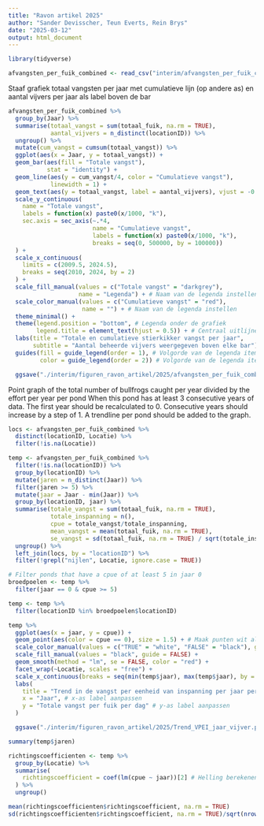 ```yaml
---
title: "Ravon artikel 2025"
author: "Sander Devisscher, Teun Everts, Rein Brys"
date: "2025-03-12"
output: html_document
---
```


```r
library(tidyverse)
```

```r
afvangsten_per_fuik_combined <- read_csv("interim/afvangsten_per_fuik_combined.csv")
```

Staaf grafiek totaal vangsten per jaar
met cumulatieve lijn (op andere as)
en aantal vijvers per jaar als label boven de bar
```r
afvangsten_per_fuik_combined %>%
  group_by(Jaar) %>%
  summarise(totaal_vangst = sum(totaal_fuik, na.rm = TRUE),
            aantal_vijvers = n_distinct(locationID)) %>%
  ungroup() %>% 
  mutate(cum_vangst = cumsum(totaal_vangst)) %>% 
  ggplot(aes(x = Jaar, y = totaal_vangst)) +
  geom_bar(aes(fill = "Totale vangst"), 
           stat = "identity") +
  geom_line(aes(y = cum_vangst/4, color = "Cumulatieve vangst"),
            linewidth = 1) +
  geom_text(aes(y = totaal_vangst, label = aantal_vijvers), vjust = -0.5)  +
  scale_y_continuous(
    name = "Totale vangst",
    labels = function(x) paste0(x/1000, "k"),
    sec.axis = sec_axis(~.*4, 
                        name = "Cumulatieve vangst", 
                        labels = function(x) paste0(x/1000, "k"),
                        breaks = seq(0, 500000, by = 100000))
  ) +
  scale_x_continuous(
    limits = c(2009.5, 2024.5),
    breaks = seq(2010, 2024, by = 2)
  ) +
  scale_fill_manual(values = c("Totale vangst" = "darkgrey"), 
                    name = "Legenda") + # Naam van de legenda instellen
  scale_color_manual(values = c("Cumulatieve vangst" = "red"),
                     name = "") + # Naam van de legenda instellen
  theme_minimal() +
  theme(legend.position = "bottom", # Legenda onder de grafiek
        legend.title = element_text(hjust = 0.5)) + # Centraal uitlijnen van de legendatitel
  labs(title = "Totale en cumulatieve stierkikker vangst per jaar",
       subtitle = "Aantal beheerde vijvers weergegeven boven elke bar") +
  guides(fill = guide_legend(order = 1), # Volgorde van de legenda items
         color = guide_legend(order = 2)) # Volgorde van de legenda items

  ggsave("./interim/figuren_ravon_artikel/2025/afvangsten_per_fuik_combined.png", width = 10, height = 6, units = "in")
```

Point graph of the total number of bullfrogs caught per year divided by the effort per year per pond
When this pond has at least 3 consecutive years of data.
The first year should be recalculated to 0. Consecutive years should increase by a step of 1.
A trendline per pond should be added to the graph.
```r
locs <- afvangsten_per_fuik_combined %>% 
  distinct(locationID, Locatie) %>% 
  filter(!is.na(Locatie))

temp <- afvangsten_per_fuik_combined %>%
  filter(!is.na(locationID)) %>%
  group_by(locationID) %>% 
  mutate(jaren = n_distinct(Jaar)) %>% 
  filter(jaren >= 5) %>%
  mutate(jaar = Jaar - min(Jaar)) %>% 
  group_by(locationID, jaar) %>%
  summarise(totale_vangst = sum(totaal_fuik, na.rm = TRUE),
            totale_inspanning = n(),
            cpue = totale_vangst/totale_inspanning,
            mean_vangst = mean(totaal_fuik, na.rm = TRUE),
            se_vangst = sd(totaal_fuik, na.rm = TRUE) / sqrt(totale_inspanning)) %>%
  ungroup() %>% 
  left_join(locs, by = "locationID") %>% 
  filter(!grepl("nijlen", Locatie, ignore.case = TRUE)) 

# Filter ponds that have a cpue of at least 5 in jaar 0
broedpoelen <- temp %>% 
  filter(jaar == 0 & cpue >= 5)

temp <- temp %>% 
  filter(locationID %in% broedpoelen$locationID)

temp %>%
  ggplot(aes(x = jaar, y = cpue)) +
  geom_point(aes(color = cpue == 0), size = 1.5) + # Maak punten wit als CPUE 0 is
  scale_color_manual(values = c("TRUE" = "white", "FALSE" = "black"), guide = FALSE) +
  scale_fill_manual(values = "black", guide = FALSE) +
  geom_smooth(method = "lm", se = FALSE, color = "red") +
  facet_wrap(~Locatie, scales = "free") +
  scale_x_continuous(breaks = seq(min(temp$jaar), max(temp$jaar), by = 1)) + # Alleen hele getallen op x-as
  labs(
    title = "Trend in de vangst per eenheid van inspanning per jaar per vijver",
    x = "Jaar", # x-as label aanpassen
    y = "Totale vangst per fuik per dag" # y-as label aanpassen
  )

  ggsave("./interim/figuren_ravon_artikel/2025/Trend_VPEI_jaar_vijver.png", width = 10, height = 6, units = "in")

summary(temp$jaren)

richtingscoefficienten <- temp %>%
  group_by(Locatie) %>%
  summarise(
    richtingscoefficient = coef(lm(cpue ~ jaar))[2] # Helling berekenen
  ) %>%
  ungroup() 

mean(richtingscoefficienten$richtingscoefficient, na.rm = TRUE)
sd(richtingscoefficienten$richtingscoefficient, na.rm = TRUE)/sqrt(nrow(richtingscoefficienten))
```